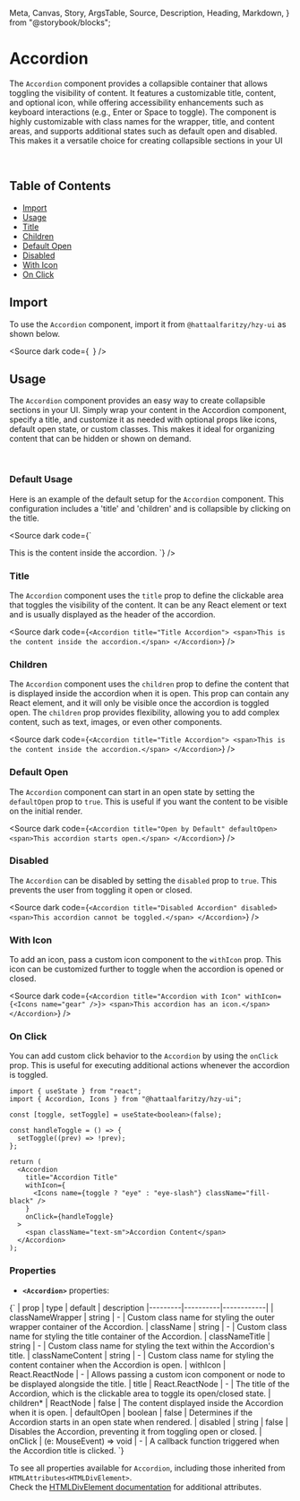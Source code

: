   Meta,
  Canvas,
  Story,
  ArgsTable,
  Source,
  Description,
  Heading,
  Markdown,
} from "@storybook/blocks";

<Meta title="Accordion docs" of={AccordionStories} />

# Accordion

The `Accordion` component provides a collapsible container that allows toggling the visibility of content. It features a customizable title, content, and optional icon, while offering accessibility enhancements such as keyboard interactions (e.g., Enter or Space to toggle). The component is highly customizable with class names for the wrapper, title, and content areas, and supports additional states such as default open and disabled. This makes it a versatile choice for creating collapsible sections in your UI

<br />

## Table of Contents

- [Import](#import)
- [Usage](#usage)
- [Title](#default-open)
- [Children](#children)
- [Default Open](#default-open)
- [Disabled](#disabled)
- [With Icon](#with-icon)
- [On Click](#on-click)

## Import

To use the `Accordion` component, import it from `@hattaalfaritzy/hzy-ui` as shown below.

<Source
  dark
  code={`
`}
/>

## Usage

The `Accordion` component provides an easy way to create collapsible sections in your UI. Simply wrap your content in the Accordion component, specify a title, and customize it as needed with optional props like icons, default open state, or custom classes. This makes it ideal for organizing content that can be hidden or shown on demand.

<br />

### Default Usage

Here is an example of the default setup for the `Accordion` component. This configuration includes a 'title' and 'children' and is collapsible by clicking on the title.

<div class="custom-canvas full">
  <Story of={AccordionStories.AccordionDefault} />
</div>

<Source dark code={`

<Accordion title="Example Accordion">
  <span>This is the content inside the accordion.</span>
</Accordion>
`} />

### Title

The `Accordion` component uses the `title` prop to define the clickable area that toggles the visibility of the content. It can be any React element or text and is usually displayed as the header of the accordion.

<div class="custom-canvas full">
  <Story of={AccordionStories.AccordionTitle} />
</div>

<Source
  dark
  code={`
<Accordion title="Title Accordion">
  <span>This is the content inside the accordion.</span>
</Accordion>
`}
/>

### Children

The `Accordion` component uses the `children` prop to define the content that is displayed inside the accordion when it is open. This prop can contain any React element, and it will only be visible once the accordion is toggled open. The `children` prop provides flexibility, allowing you to add complex content, such as text, images, or even other components.

<div class="custom-canvas full">
  <Story of={AccordionStories.AccordionChildren} />
</div>

<Source
  dark
  code={`
<Accordion title="Title Accordion">
  <span>This is the content inside the accordion.</span>
</Accordion>
`}
/>

### Default Open

The `Accordion` component can start in an open state by setting the `defaultOpen` prop to `true`. This is useful if you want the content to be visible on the initial render.

<div class="custom-canvas full">
  <Story of={AccordionStories.AccordionOpened} />
</div>

<Source
  dark
  code={`
<Accordion title="Open by Default" defaultOpen>
  <span>This accordion starts open.</span>
</Accordion>
`}
/>

### Disabled

The `Accordion` can be disabled by setting the `disabled` prop to `true`. This prevents the user from toggling it open or closed.

<div class="custom-canvas full">
  <Story of={AccordionStories.AccordionDisabled} />
</div>

<Source
  dark
  code={`
<Accordion title="Disabled Accordion" disabled>
  <span>This accordion cannot be toggled.</span>
</Accordion>
`}
/>

### With Icon

To add an icon, pass a custom icon component to the `withIcon` prop. This icon can be customized further to toggle when the accordion is opened or closed.

<div class="custom-canvas full">
  <Story of={AccordionStories.AccordionWithIcon} />
</div>

<Source
  dark
  code={`
<Accordion title="Accordion with Icon" withIcon={<Icons name="gear" />}>
  <span>This accordion has an icon.</span>
</Accordion>
`}
/>

### On Click

You can add custom click behavior to the `Accordion` by using the `onClick` prop. This is useful for executing additional actions whenever the accordion is toggled.

<div class="custom-canvas full">
  <Story of={AccordionStories.AccordionOnClick} />
</div>

```tsx
import { useState } from "react";
import { Accordion, Icons } from "@hattaalfaritzy/hzy-ui";

const [toggle, setToggle] = useState<boolean>(false);

const handleToggle = () => {
  setToggle((prev) => !prev);
};

return (
  <Accordion
    title="Accordion Title"
    withIcon={
      <Icons name={toggle ? "eye" : "eye-slash"} className="fill-black" />
    }
    onClick={handleToggle}
  >
    <span className="text-sm">Accordion Content</span>
  </Accordion>
);
```

### Properties

- **`<Accordion>`** properties:

<Markdown>
  {`
| prop    | type     | default    | description 
|---------|----------|------------|
| classNameWrapper | string   | -      | Custom class name for styling the outer wrapper container of the Accordion.
| className    | string   | -      | Custom class name for styling the title container of the Accordion.
| classNameTitle  | string  | -      | Custom class name for styling the text within the Accordion's title.
| classNameContent  | string  | -      | Custom class name for styling the content container when the Accordion is open.
| withIcon  | React.ReactNode  | -      | Allows passing a custom icon component or node to be displayed alongside the title.
| title  | React.ReactNode | -      | The title of the Accordion, which is the clickable area to toggle its open/closed state.
| children*  | ReactNode  | false      | The content displayed inside the Accordion when it is open.
| defaultOpen  | boolean  | false      | Determines if the Accordion starts in an open state when rendered.
| disabled  | string  | false      | Disables the Accordion, preventing it from toggling open or closed.
| onClick  | (e: MouseEvent<HTMLDivElement>) => void  | -      | A callback function triggered when the Accordion title is clicked.
`}
</Markdown>

To see all properties available for `Accordion`, including those inherited from `HTMLAttributes<HTMLDivElement>`.<br />
Check the [HTMLDivElement documentation](https://developer.mozilla.org/en-US/docs/Web/API/HTMLDivElement) for additional attributes.
